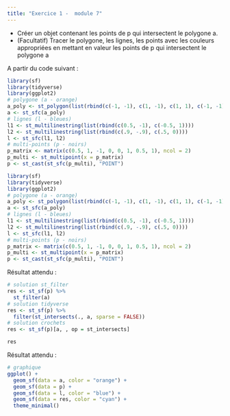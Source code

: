 ```yaml
---
title: "Exercice 1 -  module 7"
---
```


- Créer un objet contenant les points de p qui intersectent le polygone a.
- (Facultatif) Tracer le polygone, les lignes, les points avec les couleurs appropriées en mettant en valeur les points de p
qui intersectent le polygone a

A partir du code suivant :

```r
library(sf)
library(tidyverse)
library(ggplot2)
# polygone (a - orange)
a_poly <- st_polygon(list(rbind(c(-1, -1), c(1, -1), c(1, 1), c(-1, -1))))
a <- st_sfc(a_poly)
# lignes (l - bleues)
l1 <- st_multilinestring(list(rbind(c(0.5, -1), c(-0.5, 1))))
l2 <- st_multilinestring(list(rbind(c(.9, -.9), c(.5, 0))))
l <- st_sfc(l1, l2)
# multi-points (p - noirs)
p_matrix <- matrix(c(0.5, 1, -1, 0, 0, 1, 0.5, 1), ncol = 2)
p_multi <- st_multipoint(x = p_matrix)
p <- st_cast(st_sfc(p_multi), "POINT")
```

```r
library(sf)
library(tidyverse)
library(ggplot2)
# polygone (a - orange)
a_poly <- st_polygon(list(rbind(c(-1, -1), c(1, -1), c(1, 1), c(-1, -1))))
a <- st_sfc(a_poly)
# lignes (l - bleues)
l1 <- st_multilinestring(list(rbind(c(0.5, -1), c(-0.5, 1))))
l2 <- st_multilinestring(list(rbind(c(.9, -.9), c(.5, 0))))
l <- st_sfc(l1, l2)
# multi-points (p - noirs)
p_matrix <- matrix(c(0.5, 1, -1, 0, 0, 1, 0.5, 1), ncol = 2)
p_multi <- st_multipoint(x = p_matrix)
p <- st_cast(st_sfc(p_multi), "POINT")
```

Résultat attendu : 
```r
# solution st_filter
res <- st_sf(p) %>% 
  st_filter(a)
# solution tidyverse
res <- st_sf(p) %>% 
  filter(st_intersects(., a, sparse = FALSE))
# solution crochets
res <- st_sf(p)[a, , op = st_intersects]

res
```

Résultat attendu :
```r
# graphique
ggplot() + 
  geom_sf(data = a, color = "orange") + 
  geom_sf(data = p) + 
  geom_sf(data = l, color = "blue") +
  geom_sf(data = res, color = "cyan") +
  theme_minimal()
```
